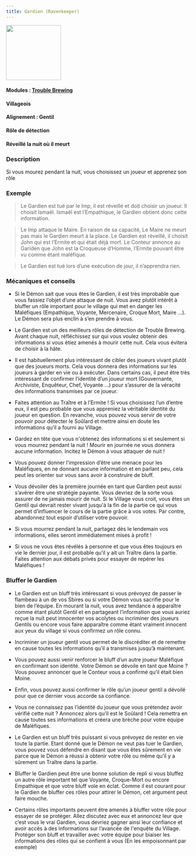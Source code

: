```yaml
---
title: Gardien (Ravenkeeper)
---
```


<img src='/wiki/img/blood-on-the-clocktower/roles/gardien.png' height='150' />

#### Modules : [Trouble Brewing](../modules/trouble-brewing)
#### Villageois
#### Alignement : Gentil
#### Rôle de détection
#### Réveillé la nuit où il meurt

### Description

Si vous mourez pendant la nuit, vous choisissez un joueur et apprenez son rôle

### Exemple
> Le Gardien est tué par le Imp, il est réveillé et doit choisir un joueur. Il choisit Ismaël. Ismaël est l’Empathique, le Gardien obtient donc cette information.

> Le Imp attaque le Maire. En raison de sa capacité, Le Maire ne meurt pas mais le Gardien meurt à la place. Le Gardien est réveillé, il choisit John qui est l’Ermite et qui était déjà mort. Le Conteur annonce au Gariden que John est la Croqueuse d’Homme, l’Ermite pouvant être vu comme étant maléfique.

> Le Gardien est tué lors d’une exécution de jour, il n’apprendra rien.


### Mécaniques et conseils
- Si le Démon sait que vous êtes le Gardien, il est très improbable que vous fassiez l’objet d’une attaque de nuit. Vous avez plutôt intérêt à bluffer un rôle important pour le village qui met en danger les Maléfiques (Empathique, Voyante, Mercenaire, Croque Mort, Maire …). Le Démon sera plus enclin à s’en prendre à vous. 

- Le Gardien est un des meilleurs rôles de détection de Trouble Brewing. Avant chaque nuit, réfléchissez sur qui vous voulez obtenir des informations si vous étiez amenés à mourir cette nuit. Cela vous évitera de choisir à la hâte.

- Il est habituellement plus intéressant de cibler des joueurs vivant plutôt que des joueurs morts. Cela vous donnera des informations sur les joueurs à garder en vie ou à exécuter. Dans certains cas, il peut être très intéressant de confirmer l’identité d’un joueur mort (Gouvernante, Archiviste, Enquêteur, Chef, Voyante …) pour s’assurer de la véracité des informations transmises par ce joueur.

- Faites attention au Traître et à l’Ermite ! Si vous choisissez l’un d’entre eux, il est peu probable que vous appreniez la véritable identité du joueur en question. En revanche, vous pouvez vous servir de votre pouvoir pour détecter le Soûlard et mettre ainsi en doute les informations qu’il a fourni au Village.

- Gardez en tête que vous n'obtenez des informations si et seulement si vous mourrez pendant la nuit ! Mourir en journée ne vous donnera aucune information. Incitez le Démon à vous attaquer de nuit !

- Vous pouvez donner l’impression d’être une menace pour les Maléfiques, en ne donnant aucune information et en parlant peu, cela peut les orienter sur vous sans avoir à construire de bluff.

- Vous dévoiler dès la première journée en tant que Gardien peut aussi s’avérer être une stratégie payante. Vous devriez de la sorte vous assurer de ne jamais mourir de nuit. Si le Village vous croit, vous êtes un Gentil qui devrait rester vivant jusqu'à la fin de la partie ce qui vous permet d’influencer le cours de la partie grâce à vos votes. Par contre, abandonnez tout espoir d’utiliser votre pouvoir.

- Si vous mourrez pendant la nuit, partagez dès le lendemain vos informations, elles seront immédiatement mises à profit !

- Si vous ne vous êtes révélés à personne et que vous êtes toujours en vie le dernier jour, il est probable qu’il y ait un Traître dans la partie. Faites attention aux débats privés pour essayer de repérer les Maléfiques !


### Bluffer le Gardien
- Le Gardien est un bluff très intéressant si vous prévoyez de passer le flambeau à un de vos Sbires ou si votre Démon vous sacrifie pour le bien de l’équipe. En mourant la nuit, vous avez tendance à apparaître comme étant plutôt Gentil et en partageant l’information que vous auriez reçue  la nuit peut innocenter vos acolytes ou incriminer des joueurs Gentils ou encore vous faire apparaître comme étant vraiment innocent aux yeux du village si vous confirmez un rôle connu.

- Incriminer un joueur gentil vous permet de le discréditer et de remettre en cause toutes les informations qu’il a transmises jusqu’à maintenant.

- Vous pouvez aussi venir renforcer le bluff d’un autre joueur Maléfique en confirmant son identité. Votre Démon se dévoile en tant que Moine ? Vous pouvez annoncer que le Conteur vous a confirmé qu’il était bien Moine.

- Enfin, vous pouvez aussi confirmer le rôle qu’un joueur gentil a dévoilé pour que ce dernier vous accorde sa confiance.

- Vous ne connaissez pas l’identité du joueur que vous prétendez avoir vérifié cette nuit ? Annoncez alors qu’il est le Soûlard ! Cela remettra en cause toutes ses informations et créera une brèche pour votre équipe de Maléfiques.

- Le Gardien est un bluff très puissant si vous prévoyez de rester en vie toute la partie. Etant donné que le Démon ne veut pas tuer le Gardien, vous pouvez vous défendre en disant que vous êtes sûrement en vie parce que le Démon a réussi à obtenir votre rôle ou même qu’il y a sûrement un Traître dans la partie.

- Bluffer le Gardien peut être une bonne solution de repli si vous bluffez un autre rôle important tel que Voyante, Croque-Mort ou encore Empathique et que votre bluff vole en éclat. Comme il est courant pour le Gardien de bluffer ces rôles pour attirer le Démon, cet argument peut faire mouche. 

- Certains rôles importants peuvent être amenés à bluffer votre rôle pour essayer de se protéger. Allez discutez avec eux et annoncez leur que c’est vous le vrai Gardien, vous devriez gagner ainsi leur confiance et avoir accès à des informations sur l’avancée de l'enquête du Village. Protéger son bluff et travailler avec votre équipe pour biaiser les informations des rôles qui se confient à vous (En les empoisonnant par exemple)

